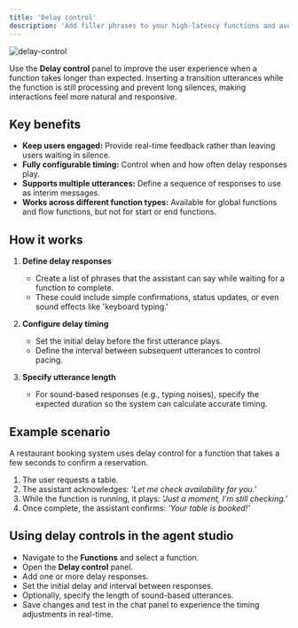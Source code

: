 ```yaml
---
title: 'Delay control'
description: 'Add filler phrases to your high-latency functions and avoid any long silences.'
---
```


![delay-control](/images/delay-control.png)

Use the **Delay control** panel to improve the user experience when a function takes longer than expected. Inserting a transition utterances while the function is still processing and prevent long silences, making interactions feel more natural and responsive.

## Key benefits

- **Keep users engaged:** Provide real-time feedback rather than leaving users waiting in silence.
- **Fully configurable timing:** Control when and how often delay responses play.
- **Supports multiple utterances:** Define a sequence of responses to use as interim messages.
- **Works across different function types:** Available for global functions and flow functions, but not for start or end functions.

## How it works

1. **Define delay responses**
   - Create a list of phrases that the assistant can say while waiting for a function to complete.
   - These could include simple confirmations, status updates, or even sound effects like 'keyboard typing.'

2. **Configure delay timing**
   - Set the initial delay before the first utterance plays.
   - Define the interval between subsequent utterances to control pacing.

3. **Specify utterance length**
   - For sound-based responses (e.g., typing noises), specify the expected duration so the system can calculate accurate timing.

## Example scenario

A restaurant booking system uses delay control for a function that takes a few seconds to confirm a reservation.

1. The user requests a table.
2. The assistant acknowledges: *'Let me check availability for you.'*
3. While the function is running, it plays: *'Just a moment, I’m still checking.'*
4. Once complete, the assistant confirms: *'Your table is booked!'*

## Using delay controls in the agent studio

- Navigate to the **Functions** and select a function.
- Open the **Delay control** panel.
- Add one or more delay responses.
- Set the initial delay and interval between responses.
- Optionally, specify the length of sound-based utterances.
- Save changes and test in the chat panel to experience the timing adjustments in real-time.
